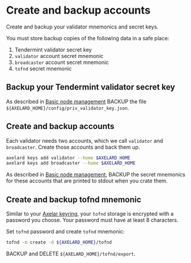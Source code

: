 # Create and backup accounts

Create and backup your validator mnemonics and secret keys.

You must store backup copies of the following data in a safe place:

1. Tendermint validator secret key
2. `validator` account secret mnemonic
3. `broadcaster` account secret mnemonic
4. `tofnd` secret mnemonic

## Backup your Tendermint validator secret key

As described in [Basic node management](/node/basic/) BACKUP the file `${AXELARD_HOME}/config/priv_validator_key.json`.

## Create and backup accounts

Each validator needs two accounts, which we call `validator` and `broadcaster`. Create those accounts and back them up.

```bash
axelard keys add validator --home $AXELARD_HOME
axelard keys add broadcaster --home $AXELARD_HOME
```

As described in [Basic node management](/node/basic/), BACKUP the secret mnemonics for these accounts that are printed to stdout when you crate them.

## Create and backup tofnd mnemonic

Similar to your [Axelar keyring](/node/keyring/), your `tofnd` storage is encrypted with a password you choose. Your password must have at least 8 characters.

Set `tofnd` password and create `tofnd` mnemonic:

```bash
tofnd -m create -d ${AXELARD_HOME}/tofnd
```

BACKUP and DELETE `${AXELARD_HOME}/tofnd/export`.
